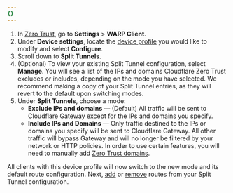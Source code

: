 ```yaml
---
{}
---
```


1. In [Zero Trust](https://one.dash.cloudflare.com/), go to **Settings** > **WARP Client**.
2. Under **Device settings**, locate the [device profile](/cloudflare-one/connections/connect-devices/warp/configure-warp/device-profiles/) you would like to modify and select **Configure**.
3. Scroll down to **Split Tunnels**.
4. (Optional) To view your existing Split Tunnel configuration, select **Manage**. You will see a list of the IPs and domains Cloudflare Zero Trust excludes or includes, depending on the mode you have selected. We recommend making a copy of your Split Tunnel entries, as they will revert to the default upon switching modes.
5. Under **Split Tunnels**, choose a mode:
   - **Exclude IPs and domains** — (Default) All traffic will be sent to Cloudflare Gateway except for the IPs and domains you specify.
   - **Include IPs and Domains** — Only traffic destined to the IPs or domains you specify will be sent to Cloudflare Gateway. All other traffic will bypass Gateway and will no longer be filtered by your network or HTTP policies. In order to use certain features, you will need to manually add [Zero Trust domains](/cloudflare-one/connections/connect-devices/warp/configure-warp/route-traffic/split-tunnels/#cloudflare-zero-trust-domains).

All clients with this device profile will now switch to the new mode and its default route configuration. Next, [add](#add-a-route) or [remove](/cloudflare-one/connections/connect-devices/warp/configure-warp/route-traffic/split-tunnels/#remove-a-route) routes from your Split Tunnel configuration.
